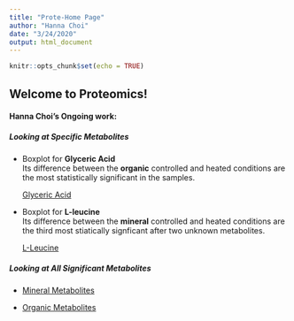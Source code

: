 ```yaml
---
title: "Prote-Home Page"
author: "Hanna Choi"
date: "3/24/2020"
output: html_document
---
```


```r
knitr::opts_chunk$set(echo = TRUE)
```

## Welcome to Proteomics!
  
  
#### Hanna Choi's Ongoing work:  

##### Looking at Specific Metabolites
* Boxplot for **Glyceric Acid**  
Its difference between the **organic** controlled and heated conditions are the most statistically significant in the samples.

  [Glyceric Acid](Metabolites_Boxplots/glyceric_acid.png)
  
* Boxplot for **L-leucine**  
Its difference between the **mineral** controlled and heated conditions are the third most stiatically signficant after two unknown metabolites.

  [L-Leucine](Metabolites_Boxplots/L_leucine.png)


##### Looking at All Significant Metabolites  

  * [Mineral Metabolites](mineral_metabolites_plots.pdf)

  * [Organic Metabolites](organic_metabolites_plots.pdf)
 